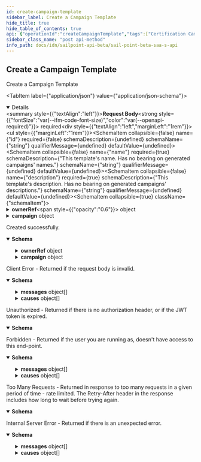 ```yaml
---
id: create-campaign-template
sidebar_label: Create a Campaign Template
hide_title: true
hide_table_of_contents: true
api: {"operationId":"createCampaignTemplate","tags":["Certification Campaigns"],"requestBody":{"required":true,"content":{"application/json":{"schema":{"type":"object","properties":{"id":{"type":"string"},"name":{"type":"string","description":"This template's name. Has no bearing on generated campaigns' names."},"description":{"type":"string","description":"This template's description. Has no bearing on generated campaigns' descriptions."},"created":{"type":"string","readOnly":true,"format":"date-time"},"modified":{"type":"string","readOnly":true,"format":"date-time"},"scheduled":{"type":"boolean","readOnly":true,"description":"Indicates if this campaign template has been scheduled."},"ownerRef":{"type":"object","description":"The owner of this template, and the owner of campaigns generated from this template via a schedule. This field is automatically populated at creation time with the current user.","properties":{"id":{"type":"string"},"type":{"type":"string","enum":["IDENTITY"]},"name":{"type":"string"},"email":{"type":"string"}}},"deadlineDuration":{"type":"string","description":"The time period during which the campaign should be completed, formatted as an ISO-8601 Duration. When this template generates a campaign, the campaign's deadline will be the current date plus this duration. For example, if generation occurred on 2020-01-01 and this field was \"P2W\" (two weeks), the resulting campaign's deadline would be 2020-01-15 (the current date plus 14 days)."},"campaign":{"type":"object","title":"Campaign","allOf":[{"type":"object","title":"Slim Campaign","required":["name","description","type"],"properties":{"id":{"type":"string","readOnly":true},"name":{"description":"The campaign name. If this object is part of a template, special formatting applies; see the `/campaign-templates/{id}/generate` endpoint documentation for details.","type":"string"},"description":{"type":"string","description":"The campaign description. If this object is part of a template, special formatting applies; see the `/campaign-templates/{id}/generate` endpoint documentation for details."},"deadline":{"type":"string","format":"date-time","description":"The campaign's completion deadline."},"type":{"type":"string","description":"The type of campaign. Could be extended in the future.","enum":["MANAGER","SOURCE_OWNER","SEARCH","ROLE_COMPOSITION"]},"emailNotificationEnabled":{"type":"boolean"},"autoRevokeAllowed":{"type":"boolean"},"recommendationsEnabled":{"type":"boolean","description":"Enables IAI for this campaign. Accepts true even if the IAI product feature is off. If IAI is turned off then campaigns generated from this template will indicate false. The real value will then be returned if IAI is ever enabled for the org in the future."},"status":{"type":"string","description":"The campaign's current status.","readOnly":true,"enum":["PENDING","STAGED","CANCELING","ACTIVATING","ACTIVE","COMPLETING","COMPLETED","ERROR","ARCHIVED"]}},"example":{"id":"2c9079b270a266a60170a2779fcb0007","name":"Manager Campaign","description":"Everyone needs to be reviewed by their manager.","deadline":"2020-03-15T10:00:01.456Z","type":"MANAGER","emailNotificationEnabled":true,"autoRevokeAllowed":false,"recommendationsEnabled":false,"status":"ACTIVE"}},{"type":"object","properties":{"created":{"type":"string","readOnly":true,"format":"date-time"},"modified":{"type":"string","readOnly":true,"format":"date-time"},"filter":{"type":"object","description":"Determines which items will be included in this campaign. The default campaign filter is used if this field is left blank.","properties":{"id":{"type":"string","description":"The ID of whatever type of filter is being used."},"type":{"type":"string","enum":["CAMPAIGN_FILTER"]}}},"sunsetCommentsRequired":{"type":"boolean","description":"Determines if comments on sunset date changes are required.","default":true},"sourceOwnerCampaignInfo":{"type":"object","description":"Must be set only if the campaign type is SOURCE_OWNER.","properties":{"sourceIds":{"type":"array","description":"The list of sources to be included in the campaign.","items":{"type":"string"}}}},"searchCampaignInfo":{"type":"object","description":"Must be set only if the campaign type is SEARCH.","properties":{"type":{"type":"string","description":"The type of search campaign represented.","enum":["IDENTITY","ACCESS"]},"description":{"type":"string","description":"Describes this search campaign. Intended for storing the query used, and possibly the number of identities selected/available."},"reviewer":{"description":"If specified, this identity or governance group will be the reviewer for all certifications in this campaign. The allowed DTO types are IDENTITY and GOVERNANCE_GROUP","allOf":[{"type":"object","properties":{"type":{"description":"DTO type","type":"string","enum":["ACCOUNT_CORRELATION_CONFIG","ACCESS_PROFILE","ACCESS_REQUEST_APPROVAL","ACCOUNT","APPLICATION","CAMPAIGN","CAMPAIGN_FILTER","CERTIFICATION","CLUSTER","CONNECTOR_SCHEMA","ENTITLEMENT","GOVERNANCE_GROUP","IDENTITY","IDENTITY_PROFILE","IDENTITY_REQUEST","LIFECYCLE_STATE","PASSWORD_POLICY","ROLE","RULE","SOD_POLICY","SOURCE","TAG_CATEGORY","TASK_RESULT","REPORT_RESULT","SOD_VIOLATION","ACCOUNT_ACTIVITY"],"example":"IDENTITY"},"id":{"type":"string","description":"ID of the object to which this reference applies","example":"2c91808568c529c60168cca6f90c1313"},"name":{"type":"string","description":"Human-readable display name of the object to which this reference applies","example":"William Wilson"}}},{"type":"object"}]},"query":{"type":"string","description":"The scope for the campaign. The campaign will cover identities returned by the query and identities that have access items returned by the query. One of `query` or `identityIds` must be set."},"identityIds":{"type":"array","description":"A direct list of identities to include in this campaign. One of `identityIds` or `query` must be set.","items":{"type":"string"},"maxItems":1000},"accessConstraints":{"type":"array","description":"Further reduces the scope of the campaign by excluding identities (from `query` or `identityIds`) that do not have this access.","items":{"type":"object","properties":{"type":{"type":"string","enum":["ENTITLEMENT","ACCESS_PROFILE","ROLE"]},"ids":{"description":"Must be set only if operator is SELECTED.","type":"array","items":{"type":"string"}},"operator":{"type":"string","enum":["ALL","SELECTED"]}},"required":["type","operator"],"example":{"type":"ENTITLEMENT","ids":["2c90ad2a70ace7d50170acf22ca90010"],"operator":"SELECTED"}},"maxItems":1000}},"required":["type"]},"roleCompositionCampaignInfo":{"type":"object","description":"Optional configuration options for role composition campaigns.","properties":{"reviewer":{"description":"If specified, this identity or governance group will be the reviewer for all certifications in this campaign. The allowed DTO types are IDENTITY and GOVERNANCE_GROUP","allOf":[{"type":"object","properties":{"type":{"description":"DTO type","type":"string","enum":["ACCOUNT_CORRELATION_CONFIG","ACCESS_PROFILE","ACCESS_REQUEST_APPROVAL","ACCOUNT","APPLICATION","CAMPAIGN","CAMPAIGN_FILTER","CERTIFICATION","CLUSTER","CONNECTOR_SCHEMA","ENTITLEMENT","GOVERNANCE_GROUP","IDENTITY","IDENTITY_PROFILE","IDENTITY_REQUEST","LIFECYCLE_STATE","PASSWORD_POLICY","ROLE","RULE","SOD_POLICY","SOURCE","TAG_CATEGORY","TASK_RESULT","REPORT_RESULT","SOD_VIOLATION","ACCOUNT_ACTIVITY"],"example":"IDENTITY"},"id":{"type":"string","description":"ID of the object to which this reference applies","example":"2c91808568c529c60168cca6f90c1313"},"name":{"type":"string","description":"Human-readable display name of the object to which this reference applies","example":"William Wilson"}}},{"type":"object"}]},"roleIds":{"type":"array","description":"Optional list of roles to include in this campaign. Only one of `roleIds` and `query` may be set; if neither are set, all roles are included.","items":{"type":"string"}},"remediatorRef":{"type":"object","description":"This determines who remediation tasks will be assigned to. Remediation tasks are created for each revoke decision on items in the campaign. The only legal remediator type is 'IDENTITY', and the chosen identity must be a Role Admin or Org Admin.","properties":{"type":{"type":"string","enum":["IDENTITY"]},"id":{"type":"string","description":"The ID of the remediator."},"name":{"type":"string","description":"The name of the remediator.","readOnly":true}},"required":["type","id"]},"query":{"type":"string","description":"Optional search query to scope this campaign to a set of roles. Only one of `roleIds` and `query` may be set; if neither are set, all roles are included."},"description":{"type":"string","description":"Describes this role composition campaign. Intended for storing the query used, and possibly the number of roles selected/available."}},"required":["remediatorRef"]},"alerts":{"type":"array","description":"A list of errors and warnings that have accumulated.","readOnly":true,"items":{"type":"object","properties":{"level":{"type":"string","enum":["ERROR","WARN","INFO"]},"localizations":{"type":"array","items":{"type":"object","properties":{"locale":{"type":"string","description":"The locale for the message text, a BCP 47 language tag.","example":"en-US"},"localeOrigin":{"type":"string","enum":["DEFAULT","REQUEST"],"description":"An indicator of how the locale was selected. *DEFAULT* means the locale is the system default. *REQUEST* means the locale was selected from the request context (i.e., best match based on the *Accept-Language* header). Additional values may be added in the future without notice.","example":"DEFAULT"},"text":{"type":"string","description":"Actual text of the error message in the indicated locale.","example":"The request was syntactically correct but its content is semantically invalid."}}}}}}},"totalCertifications":{"type":"integer","description":"The total number of certifications in this campaign.","readOnly":true},"completedCertifications":{"type":"integer","description":"The number of completed certifications in this campaign.","readOnly":true},"sourcesWithOrphanEntitlements":{"type":"array","description":"A list of sources in the campaign that contain \\\"orphan entitlements\\\" (entitlements without a corresponding Managed Attribute). An empty list indicates the campaign has no orphan entitlements. Null indicates there may be unknown orphan entitlements in the campaign (the campaign was created before this feature was implemented).","readOnly":true,"items":{"type":"object","properties":{"id":{"type":"string"},"type":{"type":"string","enum":["SOURCE"]},"name":{"type":"string"}}}}}}],"example":{"id":"2c9079b270a266a60170a2779fcb0007","name":"Manager Campaign","description":"Everyone needs to be reviewed by their manager.","created":"2020-03-03T22:15:13.611Z","modified":"2020-03-03T22:20:12.674Z","deadline":"2020-03-15T00:00:00.456Z","type":"MANAGER","emailNotificationEnabled":true,"autoRevokeAllowed":false,"recommendationsEnabled":false,"status":"ACTIVE","filter":{"type":"CAMPAIGN_FILTER","id":"e0adaae69852e8fe8b8a3d48e5ce757c"}}}},"required":["name","description","created","modified","campaign"],"example":{"id":"2c9079b270a266a60170a277bb960008","name":"Manager Campaign Template","description":"Template for the annual manager campaign.","created":"2020-03-05T22:44:00.364Z","modified":"2020-03-05T22:52:09.969Z","ownerRef":{"type":"IDENTITY","id":"2c918086676d3e0601677611dbde220f","email":"mr.manager@example.com","name":"Mister Manager"},"deadlineDuration":"P2W","campaign":{"name":"%Y Manager Campaign","description":"Everyone needs to be reviewed by their manager.","type":"MANAGER","emailNotificationEnabled":true,"autoRevokeAllowed":false,"recommendationsEnabled":false,"filter":{"type":"CAMPAIGN_FILTER","id":"e0adaae69852e8fe8b8a3d48e5ce757c"}}}},"examples":{"Manager":{"description":"This creates a template that can be used to generate manager campaigns. The campaigns will have a due date that is two weeks after their creation date, and will be named \"{current date} Manager Review\" (e.g. \"2020-03-16 Manager Review\").","value":{"name":"Manager Review","description":"A review of everyone's access by their manager.","deadlineDuration":"P2W","campaign":{"name":"Manager Review","description":"Review everyone's access.","type":"MANAGER","filter":{"type":"CAMPAIGN_FILTER","id":"e0adaae69852e8fe8b8a3d48e5ce757c"},"emailNotificationEnabled":true,"autoRevokeAllowed":false,"recommendationsEnabled":false}}},"Search":{"description":"This creates a template that can be used to generate search access campaigns. The campaigns will cover the \"reporter\" access item for across all identities.","value":{"name":"Reporting Access Review","description":"A review of everyone's access to the reporting system.","deadlineDuration":"P2W","campaign":{"name":"Search Review","description":"Review everyone's access to the reporting system.","type":"SEARCH","filter":{"type":"CAMPAIGN_FILTER","id":"e0adaae69852e8fe8b8a3d48e5ce757c"},"searchCampaignInfo":{"type":"ACCESS","query":"@access(name: (\"reporter\"))","description":"Identities with reporting abilities"},"emailNotificationEnabled":true,"autoRevokeAllowed":false,"recommendationsEnabled":false}}},"Source Owner":{"description":"This creates a template that can be used to generate source owner campaigns. The campaigns will have a due date that is one month after their creation date, and will review one source.","value":{"name":"AD Source Review","description":"A review of our AD source.","deadlineDuration":"P1M","campaign":{"name":"Source Review","description":"Review everyone's access.","type":"SOURCE_OWNER","filter":{"type":"CAMPAIGN_FILTER","id":"e0adaae69852e8fe8b8a3d48e5ce757c"},"sourceOwnerCampaignInfo":{"sourceIds":["2c918084707deba501709d45ce4e5569"]},"emailNotificationEnabled":true,"autoRevokeAllowed":false,"recommendationsEnabled":false}}},"RoleComposition":{"description":"This creates a template that can be used to generate role composition campaigns. The campaigns will have a due date that is two weeks after their creation date, and will be named \"{current date} Role Composition Review\" (e.g. \"2020-03-16 Role Composition Review\").","value":{"name":"Role Composition Review","description":"A review of every role's access items, by the specified reviewer.","deadlineDuration":"P2W","campaign":{"name":"Role Composition Review","description":"Review all our roles.","type":"ROLE_COMPOSITION","roleCompositionCampaignInfo":{"remediatorRef":{"type":"IDENTITY","id":"2c9180876ab2c053016ab6f65dfd5aaa"}},"emailNotificationEnabled":true,"autoRevokeAllowed":false,"recommendationsEnabled":false}}}}}}},"responses":{"200":{"description":"Created successfully.","content":{"application/json":{"schema":{"type":"object","properties":{"id":{"type":"string"},"name":{"type":"string","description":"This template's name. Has no bearing on generated campaigns' names."},"description":{"type":"string","description":"This template's description. Has no bearing on generated campaigns' descriptions."},"created":{"type":"string","readOnly":true,"format":"date-time"},"modified":{"type":"string","readOnly":true,"format":"date-time"},"scheduled":{"type":"boolean","readOnly":true,"description":"Indicates if this campaign template has been scheduled."},"ownerRef":{"type":"object","description":"The owner of this template, and the owner of campaigns generated from this template via a schedule. This field is automatically populated at creation time with the current user.","properties":{"id":{"type":"string"},"type":{"type":"string","enum":["IDENTITY"]},"name":{"type":"string"},"email":{"type":"string"}}},"deadlineDuration":{"type":"string","description":"The time period during which the campaign should be completed, formatted as an ISO-8601 Duration. When this template generates a campaign, the campaign's deadline will be the current date plus this duration. For example, if generation occurred on 2020-01-01 and this field was \"P2W\" (two weeks), the resulting campaign's deadline would be 2020-01-15 (the current date plus 14 days)."},"campaign":{"type":"object","title":"Campaign","allOf":[{"type":"object","title":"Slim Campaign","required":["name","description","type"],"properties":{"id":{"type":"string","readOnly":true},"name":{"description":"The campaign name. If this object is part of a template, special formatting applies; see the `/campaign-templates/{id}/generate` endpoint documentation for details.","type":"string"},"description":{"type":"string","description":"The campaign description. If this object is part of a template, special formatting applies; see the `/campaign-templates/{id}/generate` endpoint documentation for details."},"deadline":{"type":"string","format":"date-time","description":"The campaign's completion deadline."},"type":{"type":"string","description":"The type of campaign. Could be extended in the future.","enum":["MANAGER","SOURCE_OWNER","SEARCH","ROLE_COMPOSITION"]},"emailNotificationEnabled":{"type":"boolean"},"autoRevokeAllowed":{"type":"boolean"},"recommendationsEnabled":{"type":"boolean","description":"Enables IAI for this campaign. Accepts true even if the IAI product feature is off. If IAI is turned off then campaigns generated from this template will indicate false. The real value will then be returned if IAI is ever enabled for the org in the future."},"status":{"type":"string","description":"The campaign's current status.","readOnly":true,"enum":["PENDING","STAGED","CANCELING","ACTIVATING","ACTIVE","COMPLETING","COMPLETED","ERROR","ARCHIVED"]}},"example":{"id":"2c9079b270a266a60170a2779fcb0007","name":"Manager Campaign","description":"Everyone needs to be reviewed by their manager.","deadline":"2020-03-15T10:00:01.456Z","type":"MANAGER","emailNotificationEnabled":true,"autoRevokeAllowed":false,"recommendationsEnabled":false,"status":"ACTIVE"}},{"type":"object","properties":{"created":{"type":"string","readOnly":true,"format":"date-time"},"modified":{"type":"string","readOnly":true,"format":"date-time"},"filter":{"type":"object","description":"Determines which items will be included in this campaign. The default campaign filter is used if this field is left blank.","properties":{"id":{"type":"string","description":"The ID of whatever type of filter is being used."},"type":{"type":"string","enum":["CAMPAIGN_FILTER"]}}},"sunsetCommentsRequired":{"type":"boolean","description":"Determines if comments on sunset date changes are required.","default":true},"sourceOwnerCampaignInfo":{"type":"object","description":"Must be set only if the campaign type is SOURCE_OWNER.","properties":{"sourceIds":{"type":"array","description":"The list of sources to be included in the campaign.","items":{"type":"string"}}}},"searchCampaignInfo":{"type":"object","description":"Must be set only if the campaign type is SEARCH.","properties":{"type":{"type":"string","description":"The type of search campaign represented.","enum":["IDENTITY","ACCESS"]},"description":{"type":"string","description":"Describes this search campaign. Intended for storing the query used, and possibly the number of identities selected/available."},"reviewer":{"description":"If specified, this identity or governance group will be the reviewer for all certifications in this campaign. The allowed DTO types are IDENTITY and GOVERNANCE_GROUP","allOf":[{"type":"object","properties":{"type":{"description":"DTO type","type":"string","enum":["ACCOUNT_CORRELATION_CONFIG","ACCESS_PROFILE","ACCESS_REQUEST_APPROVAL","ACCOUNT","APPLICATION","CAMPAIGN","CAMPAIGN_FILTER","CERTIFICATION","CLUSTER","CONNECTOR_SCHEMA","ENTITLEMENT","GOVERNANCE_GROUP","IDENTITY","IDENTITY_PROFILE","IDENTITY_REQUEST","LIFECYCLE_STATE","PASSWORD_POLICY","ROLE","RULE","SOD_POLICY","SOURCE","TAG_CATEGORY","TASK_RESULT","REPORT_RESULT","SOD_VIOLATION","ACCOUNT_ACTIVITY"],"example":"IDENTITY"},"id":{"type":"string","description":"ID of the object to which this reference applies","example":"2c91808568c529c60168cca6f90c1313"},"name":{"type":"string","description":"Human-readable display name of the object to which this reference applies","example":"William Wilson"}}},{"type":"object"}]},"query":{"type":"string","description":"The scope for the campaign. The campaign will cover identities returned by the query and identities that have access items returned by the query. One of `query` or `identityIds` must be set."},"identityIds":{"type":"array","description":"A direct list of identities to include in this campaign. One of `identityIds` or `query` must be set.","items":{"type":"string"},"maxItems":1000},"accessConstraints":{"type":"array","description":"Further reduces the scope of the campaign by excluding identities (from `query` or `identityIds`) that do not have this access.","items":{"type":"object","properties":{"type":{"type":"string","enum":["ENTITLEMENT","ACCESS_PROFILE","ROLE"]},"ids":{"description":"Must be set only if operator is SELECTED.","type":"array","items":{"type":"string"}},"operator":{"type":"string","enum":["ALL","SELECTED"]}},"required":["type","operator"],"example":{"type":"ENTITLEMENT","ids":["2c90ad2a70ace7d50170acf22ca90010"],"operator":"SELECTED"}},"maxItems":1000}},"required":["type"]},"roleCompositionCampaignInfo":{"type":"object","description":"Optional configuration options for role composition campaigns.","properties":{"reviewer":{"description":"If specified, this identity or governance group will be the reviewer for all certifications in this campaign. The allowed DTO types are IDENTITY and GOVERNANCE_GROUP","allOf":[{"type":"object","properties":{"type":{"description":"DTO type","type":"string","enum":["ACCOUNT_CORRELATION_CONFIG","ACCESS_PROFILE","ACCESS_REQUEST_APPROVAL","ACCOUNT","APPLICATION","CAMPAIGN","CAMPAIGN_FILTER","CERTIFICATION","CLUSTER","CONNECTOR_SCHEMA","ENTITLEMENT","GOVERNANCE_GROUP","IDENTITY","IDENTITY_PROFILE","IDENTITY_REQUEST","LIFECYCLE_STATE","PASSWORD_POLICY","ROLE","RULE","SOD_POLICY","SOURCE","TAG_CATEGORY","TASK_RESULT","REPORT_RESULT","SOD_VIOLATION","ACCOUNT_ACTIVITY"],"example":"IDENTITY"},"id":{"type":"string","description":"ID of the object to which this reference applies","example":"2c91808568c529c60168cca6f90c1313"},"name":{"type":"string","description":"Human-readable display name of the object to which this reference applies","example":"William Wilson"}}},{"type":"object"}]},"roleIds":{"type":"array","description":"Optional list of roles to include in this campaign. Only one of `roleIds` and `query` may be set; if neither are set, all roles are included.","items":{"type":"string"}},"remediatorRef":{"type":"object","description":"This determines who remediation tasks will be assigned to. Remediation tasks are created for each revoke decision on items in the campaign. The only legal remediator type is 'IDENTITY', and the chosen identity must be a Role Admin or Org Admin.","properties":{"type":{"type":"string","enum":["IDENTITY"]},"id":{"type":"string","description":"The ID of the remediator."},"name":{"type":"string","description":"The name of the remediator.","readOnly":true}},"required":["type","id"]},"query":{"type":"string","description":"Optional search query to scope this campaign to a set of roles. Only one of `roleIds` and `query` may be set; if neither are set, all roles are included."},"description":{"type":"string","description":"Describes this role composition campaign. Intended for storing the query used, and possibly the number of roles selected/available."}},"required":["remediatorRef"]},"alerts":{"type":"array","description":"A list of errors and warnings that have accumulated.","readOnly":true,"items":{"type":"object","properties":{"level":{"type":"string","enum":["ERROR","WARN","INFO"]},"localizations":{"type":"array","items":{"type":"object","properties":{"locale":{"type":"string","description":"The locale for the message text, a BCP 47 language tag.","example":"en-US"},"localeOrigin":{"type":"string","enum":["DEFAULT","REQUEST"],"description":"An indicator of how the locale was selected. *DEFAULT* means the locale is the system default. *REQUEST* means the locale was selected from the request context (i.e., best match based on the *Accept-Language* header). Additional values may be added in the future without notice.","example":"DEFAULT"},"text":{"type":"string","description":"Actual text of the error message in the indicated locale.","example":"The request was syntactically correct but its content is semantically invalid."}}}}}}},"totalCertifications":{"type":"integer","description":"The total number of certifications in this campaign.","readOnly":true},"completedCertifications":{"type":"integer","description":"The number of completed certifications in this campaign.","readOnly":true},"sourcesWithOrphanEntitlements":{"type":"array","description":"A list of sources in the campaign that contain \\\"orphan entitlements\\\" (entitlements without a corresponding Managed Attribute). An empty list indicates the campaign has no orphan entitlements. Null indicates there may be unknown orphan entitlements in the campaign (the campaign was created before this feature was implemented).","readOnly":true,"items":{"type":"object","properties":{"id":{"type":"string"},"type":{"type":"string","enum":["SOURCE"]},"name":{"type":"string"}}}}}}],"example":{"id":"2c9079b270a266a60170a2779fcb0007","name":"Manager Campaign","description":"Everyone needs to be reviewed by their manager.","created":"2020-03-03T22:15:13.611Z","modified":"2020-03-03T22:20:12.674Z","deadline":"2020-03-15T00:00:00.456Z","type":"MANAGER","emailNotificationEnabled":true,"autoRevokeAllowed":false,"recommendationsEnabled":false,"status":"ACTIVE","filter":{"type":"CAMPAIGN_FILTER","id":"e0adaae69852e8fe8b8a3d48e5ce757c"}}}},"required":["name","description","created","modified","campaign"],"example":{"id":"2c9079b270a266a60170a277bb960008","name":"Manager Campaign Template","description":"Template for the annual manager campaign.","created":"2020-03-05T22:44:00.364Z","modified":"2020-03-05T22:52:09.969Z","ownerRef":{"type":"IDENTITY","id":"2c918086676d3e0601677611dbde220f","email":"mr.manager@example.com","name":"Mister Manager"},"deadlineDuration":"P2W","campaign":{"name":"%Y Manager Campaign","description":"Everyone needs to be reviewed by their manager.","type":"MANAGER","emailNotificationEnabled":true,"autoRevokeAllowed":false,"recommendationsEnabled":false,"filter":{"type":"CAMPAIGN_FILTER","id":"e0adaae69852e8fe8b8a3d48e5ce757c"}}}},"examples":{"Manager":{"value":{"id":"e7dbec99d49349c8951bd84f58a05120","name":"Manager Review","created":"2022-08-02T19:16:42.632Z","modified":null,"description":"A review of everyone's access by their manager.","deadlineDuration":"P14D","ownerRef":{"email":"support@testmail.identitysoon.com","type":"IDENTITY","id":"7ec252acbd4245548bc25df22348cb75","name":"SailPoint Support"},"scheduled":false,"campaign":{"created":null,"modified":null,"filter":{"type":"CAMPAIGN_FILTER","id":"e0adaae69852e8fe8b8a3d48e5ce757c"},"sunsetCommentsRequired":true,"sourceOwnerCampaignInfo":null,"searchCampaignInfo":null,"roleCompositionCampaignInfo":null,"alerts":null,"totalCertifications":null,"completedCertifications":null,"sourcesWithOrphanEntitlements":null,"id":null,"name":"Manager Review","description":"Review everyone's access.","deadline":null,"type":"MANAGER","status":null,"emailNotificationEnabled":true,"autoRevokeAllowed":false,"recommendationsEnabled":false}}},"Search":{"value":{"id":"b7e6459eed5247ac8b98a5fed81fe27f","name":"Reporting Access Review","created":"2022-07-28T19:19:40.035Z","modified":null,"description":"A review of everyone's access to the reporting system.","deadlineDuration":"P14D","ownerRef":{"email":"support@testmail.identitysoon.com","type":"IDENTITY","id":"7ec252acbd4245548bc25df22348cb75","name":"SailPoint Support"},"scheduled":false,"campaign":{"created":null,"modified":null,"filter":{"type":"CAMPAIGN_FILTER","id":"e0adaae69852e8fe8b8a3d48e5ce757c"},"sunsetCommentsRequired":true,"sourceOwnerCampaignInfo":null,"searchCampaignInfo":{"type":"ACCESS","description":"Identities with reporting abilities","reviewerId":null,"reviewer":null,"query":"@access(name: (\"reporter\"))","identityIds":null,"accessConstraints":[]},"roleCompositionCampaignInfo":null,"alerts":null,"totalCertifications":null,"completedCertifications":null,"sourcesWithOrphanEntitlements":null,"id":null,"name":"Search Campaign Review","description":"Review everyone's access to the reporting system.","deadline":null,"type":"SEARCH","status":null,"emailNotificationEnabled":true,"autoRevokeAllowed":false,"recommendationsEnabled":false}}},"Source Owner":{"value":{"id":"b9f41bc69e7a4291b9de0630396d030d","name":"AD Source Review","created":"2022-08-02T13:40:36.857Z","modified":null,"description":"A review of our AD source.","deadlineDuration":"P1M","ownerRef":{"email":"support@testmail.identitysoon.com","type":"IDENTITY","id":"7ec252acbd4245548bc25df22348cb75","name":"SailPoint Support"},"scheduled":false,"campaign":{"created":null,"modified":null,"filter":{"type":"CAMPAIGN_FILTER","id":"e0adaae69852e8fe8b8a3d48e5ce757c"},"sunsetCommentsRequired":true,"sourceOwnerCampaignInfo":{"sourceIds":["2c918084707deba501709d45ce4e5569"]},"searchCampaignInfo":null,"roleCompositionCampaignInfo":null,"alerts":null,"totalCertifications":null,"completedCertifications":null,"sourcesWithOrphanEntitlements":null,"id":null,"name":"AD Source Review","description":"Review everyone's access.","deadline":null,"type":"SOURCE_OWNER","status":null,"emailNotificationEnabled":true,"autoRevokeAllowed":false,"recommendationsEnabled":false}}},"RoleComposition":{"value":{"id":"b9f41bc69e7a4291b9de0630396d030d","name":"Campaign With Admin Role","created":"2022-08-02T13:40:36.857Z","modified":null,"description":"Campaign With Admin Role","deadlineDuration":null,"ownerRef":{"email":"support@testmail.identitysoon.com","type":"IDENTITY","id":"7ec252acbd4245548bc25df22348cb75","name":"SailPoint Support"},"scheduled":false,"campaign":{"created":null,"modified":null,"filter":null,"sunsetCommentsRequired":true,"sourceOwnerCampaignInfo":null,"searchCampaignInfo":null,"roleCompositionCampaignInfo":{"remediatorRef":{"type":"IDENTITY","id":"7ec252acbd4245548bc25df22348cb75","name":"SailPoint Support"},"reviewerId":null,"reviewer":null,"roleIds":["b15d609fc5c8434b865fe552315fda8f"],"query":null,"description":null},"alerts":null,"totalCertifications":null,"completedCertifications":null,"sourcesWithOrphanEntitlements":null,"id":null,"name":"Campaign With Admin Role","description":"Campaign With Admin Role","deadline":null,"type":"ROLE_COMPOSITION","status":null,"emailNotificationEnabled":false,"autoRevokeAllowed":false,"recommendationsEnabled":false}}}}}}},"400":{"description":"Client Error - Returned if the request body is invalid.","content":{"application/json":{"schema":{"type":"object","properties":{"detailCode":{"type":"string","description":"Fine-grained error code providing more detail of the error.","example":"400.1 Bad Request Content"},"trackingId":{"type":"string","description":"Unique tracking id for the error.","example":"e7eab60924f64aa284175b9fa3309599"},"messages":{"type":"array","description":"Generic localized reason for error","items":{"type":"object","properties":{"locale":{"type":"string","description":"The locale for the message text, a BCP 47 language tag.","example":"en-US"},"localeOrigin":{"type":"string","enum":["DEFAULT","REQUEST"],"description":"An indicator of how the locale was selected. *DEFAULT* means the locale is the system default. *REQUEST* means the locale was selected from the request context (i.e., best match based on the *Accept-Language* header). Additional values may be added in the future without notice.","example":"DEFAULT"},"text":{"type":"string","description":"Actual text of the error message in the indicated locale.","example":"The request was syntactically correct but its content is semantically invalid."}}}},"causes":{"type":"array","description":"Plain-text descriptive reasons to provide additional detail to the text provided in the messages field","items":{"type":"object","properties":{"locale":{"type":"string","description":"The locale for the message text, a BCP 47 language tag.","example":"en-US"},"localeOrigin":{"type":"string","enum":["DEFAULT","REQUEST"],"description":"An indicator of how the locale was selected. *DEFAULT* means the locale is the system default. *REQUEST* means the locale was selected from the request context (i.e., best match based on the *Accept-Language* header). Additional values may be added in the future without notice.","example":"DEFAULT"},"text":{"type":"string","description":"Actual text of the error message in the indicated locale.","example":"The request was syntactically correct but its content is semantically invalid."}}}}}}}}},"401":{"description":"Unauthorized - Returned if there is no authorization header, or if the JWT token is expired.","content":{"application/json":{"schema":{"type":"object","properties":{"error":{"description":"A message describing the error","example":"JWT validation failed: JWT is expired"}}}}}},"403":{"description":"Forbidden - Returned if the user you are running as, doesn't have access to this end-point.","content":{"application/json":{"schema":{"type":"object","properties":{"detailCode":{"type":"string","description":"Fine-grained error code providing more detail of the error.","example":"400.1 Bad Request Content"},"trackingId":{"type":"string","description":"Unique tracking id for the error.","example":"e7eab60924f64aa284175b9fa3309599"},"messages":{"type":"array","description":"Generic localized reason for error","items":{"type":"object","properties":{"locale":{"type":"string","description":"The locale for the message text, a BCP 47 language tag.","example":"en-US"},"localeOrigin":{"type":"string","enum":["DEFAULT","REQUEST"],"description":"An indicator of how the locale was selected. *DEFAULT* means the locale is the system default. *REQUEST* means the locale was selected from the request context (i.e., best match based on the *Accept-Language* header). Additional values may be added in the future without notice.","example":"DEFAULT"},"text":{"type":"string","description":"Actual text of the error message in the indicated locale.","example":"The request was syntactically correct but its content is semantically invalid."}}}},"causes":{"type":"array","description":"Plain-text descriptive reasons to provide additional detail to the text provided in the messages field","items":{"type":"object","properties":{"locale":{"type":"string","description":"The locale for the message text, a BCP 47 language tag.","example":"en-US"},"localeOrigin":{"type":"string","enum":["DEFAULT","REQUEST"],"description":"An indicator of how the locale was selected. *DEFAULT* means the locale is the system default. *REQUEST* means the locale was selected from the request context (i.e., best match based on the *Accept-Language* header). Additional values may be added in the future without notice.","example":"DEFAULT"},"text":{"type":"string","description":"Actual text of the error message in the indicated locale.","example":"The request was syntactically correct but its content is semantically invalid."}}}}}},"examples":{"403":{"summary":"An example of a 403 response object","value":{"detailCode":"403 Forbidden","trackingId":"b21b1f7ce4da4d639f2c62a57171b427","messages":[{"locale":"en-US","localeOrigin":"DEFAULT","text":"The server understood the request but refuses to authorize it."}]}}}}}},"429":{"description":"Too Many Requests - Returned in response to too many requests in a given period of time - rate limited. The Retry-After header in the response includes how long to wait before trying again.","content":{"application/json":{"schema":{"type":"object","properties":{"message":{"description":"A message describing the error","example":" Rate Limit Exceeded "}}}}}},"500":{"description":"Internal Server Error - Returned if there is an unexpected error.","content":{"application/json":{"schema":{"type":"object","properties":{"detailCode":{"type":"string","description":"Fine-grained error code providing more detail of the error.","example":"400.1 Bad Request Content"},"trackingId":{"type":"string","description":"Unique tracking id for the error.","example":"e7eab60924f64aa284175b9fa3309599"},"messages":{"type":"array","description":"Generic localized reason for error","items":{"type":"object","properties":{"locale":{"type":"string","description":"The locale for the message text, a BCP 47 language tag.","example":"en-US"},"localeOrigin":{"type":"string","enum":["DEFAULT","REQUEST"],"description":"An indicator of how the locale was selected. *DEFAULT* means the locale is the system default. *REQUEST* means the locale was selected from the request context (i.e., best match based on the *Accept-Language* header). Additional values may be added in the future without notice.","example":"DEFAULT"},"text":{"type":"string","description":"Actual text of the error message in the indicated locale.","example":"The request was syntactically correct but its content is semantically invalid."}}}},"causes":{"type":"array","description":"Plain-text descriptive reasons to provide additional detail to the text provided in the messages field","items":{"type":"object","properties":{"locale":{"type":"string","description":"The locale for the message text, a BCP 47 language tag.","example":"en-US"},"localeOrigin":{"type":"string","enum":["DEFAULT","REQUEST"],"description":"An indicator of how the locale was selected. *DEFAULT* means the locale is the system default. *REQUEST* means the locale was selected from the request context (i.e., best match based on the *Accept-Language* header). Additional values may be added in the future without notice.","example":"DEFAULT"},"text":{"type":"string","description":"Actual text of the error message in the indicated locale.","example":"The request was syntactically correct but its content is semantically invalid."}}}}}},"examples":{"500":{"summary":"An example of a 500 response object","value":{"detailCode":"500.0 Internal Fault","trackingId":"b21b1f7ce4da4d639f2c62a57171b427","messages":[{"locale":"en-US","localeOrigin":"DEFAULT","text":"An internal fault occurred."}]}}}}}}},"description":"Create a Campaign Template","method":"post","path":"/campaign-templates","servers":[{"url":"https://{tenant}.api.identitynow.com/beta","description":"This is the beta API server.","variables":{"tenant":{"default":"sailpoint","description":"This is the name of your tenant, typically your company's name."}}}],"security":[{"oauth2":[]}],"securitySchemes":{"oauth2":{"type":"oauth2","description":"OAuth2 Bearer token (JWT). See [IdentityNow REST API Authentication](https://developer.sailpoint.com/docs/authentication.html) for more information.\n- Directions for generating a [personal access token](https://developer.sailpoint.com/docs/authentication.html#personal-access-tokens)\n- Directions using [client credentials flow](https://developer.sailpoint.com/docs/authentication.html#client-credentials-grant-flow)\n- Directions for using [authorization code flow](https://developer.sailpoint.com/docs/authentication.html#authorization-code-grant-flow)\n\nWhich authentication method should I choose?  See our [guide](https://developer.sailpoint.com/docs/authentication.html#which-oauth-2-0-grant-flow-should-i-use)\n\nLearn more about how to find your `tokenUrl` and `authorizationUrl` [in our docs](https://developer.sailpoint.com/docs/authentication.html#finding-your-tenant-s-oauth-details)\n","flows":{"clientCredentials":{"tokenUrl":"https://tenant.api.identitynow.com/oauth/token","scopes":{"sp:scopes:default":"default scope","sp:scopes:all":"access to all scopes"}},"authorizationCode":{"authorizationUrl":"https://tenant.identitynow.com/oauth/authorize","tokenUrl":"https://tenant.api.identitynow.com/oauth/token","scopes":{"sp:scopes:default":"default scope","sp:scopes:all":"access to all scopes"}}}}},"jsonRequestBodyExample":{"id":"2c9079b270a266a60170a277bb960008","name":"Manager Campaign Template","description":"Template for the annual manager campaign.","created":"2020-03-05T22:44:00.364Z","modified":"2020-03-05T22:52:09.969Z","ownerRef":{"type":"IDENTITY","id":"2c918086676d3e0601677611dbde220f","email":"mr.manager@example.com","name":"Mister Manager"},"deadlineDuration":"P2W","campaign":{"name":"%Y Manager Campaign","description":"Everyone needs to be reviewed by their manager.","type":"MANAGER","emailNotificationEnabled":true,"autoRevokeAllowed":false,"recommendationsEnabled":false,"filter":{"type":"CAMPAIGN_FILTER","id":"e0adaae69852e8fe8b8a3d48e5ce757c"}}},"info":{"contact":{"email":"developers@sailpoint.com","name":"Developer Relations","url":"https://developer.sailpoint.com/discuss"},"description":"These are the public, beta APIs for SailPoint's SaaS services and are subject to change.","title":"SailPoint - Beta SaaS API","version":"3.1.0-beta"},"postman":{"name":"Create a Campaign Template","description":{"type":"text/plain"},"url":{"path":["campaign-templates"],"host":["{{baseUrl}}"],"query":[],"variable":[]},"header":[{"key":"Content-Type","value":"application/json"},{"key":"Accept","value":"application/json"}],"method":"POST","body":{"mode":"raw","raw":"\"\"","options":{"raw":{"language":"json"}}}}}
sidebar_class_name: "post api-method"
info_path: docs/idn/sailpoint-api-beta/sail-point-beta-saa-s-api
---
```



## Create a Campaign Template



Create a Campaign Template

<MimeTabs><TabItem label={"application/json"} value={"application/json-schema"}><details style={{}} data-collapsed={false} open={true}><summary style={{"textAlign":"left"}}><strong>Request Body</strong><strong style={{"fontSize":"var(--ifm-code-font-size)","color":"var(--openapi-required)"}}> required</strong></summary><div style={{"textAlign":"left","marginLeft":"1rem"}}></div><ul style={{"marginLeft":"1rem"}}><SchemaItem collapsible={false} name={"id"} required={false} schemaDescription={undefined} schemaName={"string"} qualifierMessage={undefined} defaultValue={undefined}></SchemaItem><SchemaItem collapsible={false} name={"name"} required={true} schemaDescription={"This template's name. Has no bearing on generated campaigns' names."} schemaName={"string"} qualifierMessage={undefined} defaultValue={undefined}></SchemaItem><SchemaItem collapsible={false} name={"description"} required={true} schemaDescription={"This template's description. Has no bearing on generated campaigns' descriptions."} schemaName={"string"} qualifierMessage={undefined} defaultValue={undefined}></SchemaItem><SchemaItem collapsible={true} className={"schemaItem"}><details style={{}}><summary style={{}}><strong>ownerRef</strong><span style={{"opacity":"0.6"}}> object</span></summary><div style={{"marginLeft":"1rem"}}><div style={{"marginTop":".5rem","marginBottom":".5rem"}}>

The owner of this template, and the owner of campaigns generated from this template via a schedule. This field is automatically populated at creation time with the current user.

</div><SchemaItem collapsible={false} name={"id"} required={false} schemaDescription={undefined} schemaName={"string"} qualifierMessage={undefined} defaultValue={undefined}></SchemaItem><SchemaItem collapsible={false} name={"type"} required={false} schemaDescription={undefined} schemaName={"string"} qualifierMessage={"**Possible values:** [`IDENTITY`]"} defaultValue={undefined}></SchemaItem><SchemaItem collapsible={false} name={"name"} required={false} schemaDescription={undefined} schemaName={"string"} qualifierMessage={undefined} defaultValue={undefined}></SchemaItem><SchemaItem collapsible={false} name={"email"} required={false} schemaDescription={undefined} schemaName={"string"} qualifierMessage={undefined} defaultValue={undefined}></SchemaItem></div></details></SchemaItem><SchemaItem collapsible={false} name={"deadlineDuration"} required={false} schemaDescription={"The time period during which the campaign should be completed, formatted as an ISO-8601 Duration. When this template generates a campaign, the campaign's deadline will be the current date plus this duration. For example, if generation occurred on 2020-01-01 and this field was \"P2W\" (two weeks), the resulting campaign's deadline would be 2020-01-15 (the current date plus 14 days)."} schemaName={"string"} qualifierMessage={undefined} defaultValue={undefined}></SchemaItem><SchemaItem collapsible={true} className={"schemaItem"}><details style={{}}><summary style={{}}><strong>campaign</strong><span style={{"opacity":"0.6"}}> object</span></summary><div style={{"marginLeft":"1rem"}}><SchemaItem collapsible={false} name={"name"} required={true} schemaDescription={"The campaign name. If this object is part of a template, special formatting applies; see the `/campaign-templates/{id}/generate` endpoint documentation for details."} schemaName={"string"} qualifierMessage={undefined} defaultValue={undefined}></SchemaItem><SchemaItem collapsible={false} name={"description"} required={true} schemaDescription={"The campaign description. If this object is part of a template, special formatting applies; see the `/campaign-templates/{id}/generate` endpoint documentation for details."} schemaName={"string"} qualifierMessage={undefined} defaultValue={undefined}></SchemaItem><SchemaItem collapsible={false} name={"deadline"} required={false} schemaDescription={"The campaign's completion deadline."} schemaName={"date-time"} qualifierMessage={undefined} defaultValue={undefined}></SchemaItem><SchemaItem collapsible={false} name={"type"} required={true} schemaDescription={"The type of campaign. Could be extended in the future."} schemaName={"string"} qualifierMessage={"**Possible values:** [`MANAGER`, `SOURCE_OWNER`, `SEARCH`, `ROLE_COMPOSITION`]"} defaultValue={undefined}></SchemaItem><SchemaItem collapsible={false} name={"emailNotificationEnabled"} required={false} schemaDescription={undefined} schemaName={"boolean"} qualifierMessage={undefined} defaultValue={undefined}></SchemaItem><SchemaItem collapsible={false} name={"autoRevokeAllowed"} required={false} schemaDescription={undefined} schemaName={"boolean"} qualifierMessage={undefined} defaultValue={undefined}></SchemaItem><SchemaItem collapsible={false} name={"recommendationsEnabled"} required={false} schemaDescription={"Enables IAI for this campaign. Accepts true even if the IAI product feature is off. If IAI is turned off then campaigns generated from this template will indicate false. The real value will then be returned if IAI is ever enabled for the org in the future."} schemaName={"boolean"} qualifierMessage={undefined} defaultValue={undefined}></SchemaItem><SchemaItem collapsible={true} className={"schemaItem"}><details style={{}}><summary style={{}}><strong>filter</strong><span style={{"opacity":"0.6"}}> object</span></summary><div style={{"marginLeft":"1rem"}}><div style={{"marginTop":".5rem","marginBottom":".5rem"}}>

Determines which items will be included in this campaign. The default campaign filter is used if this field is left blank.

</div><SchemaItem collapsible={false} name={"id"} required={false} schemaDescription={"The ID of whatever type of filter is being used."} schemaName={"string"} qualifierMessage={undefined} defaultValue={undefined}></SchemaItem><SchemaItem collapsible={false} name={"type"} required={false} schemaDescription={undefined} schemaName={"string"} qualifierMessage={"**Possible values:** [`CAMPAIGN_FILTER`]"} defaultValue={undefined}></SchemaItem></div></details></SchemaItem><SchemaItem collapsible={false} name={"sunsetCommentsRequired"} required={false} schemaDescription={"Determines if comments on sunset date changes are required."} schemaName={"boolean"} qualifierMessage={undefined} defaultValue={true}></SchemaItem><SchemaItem collapsible={true} className={"schemaItem"}><details style={{}}><summary style={{}}><strong>sourceOwnerCampaignInfo</strong><span style={{"opacity":"0.6"}}> object</span></summary><div style={{"marginLeft":"1rem"}}><div style={{"marginTop":".5rem","marginBottom":".5rem"}}>

Must be set only if the campaign type is SOURCE_OWNER.

</div><SchemaItem collapsible={false} name={"sourceIds"} required={false} schemaDescription={"The list of sources to be included in the campaign."} schemaName={"string[]"} qualifierMessage={undefined} defaultValue={undefined}></SchemaItem></div></details></SchemaItem><SchemaItem collapsible={true} className={"schemaItem"}><details style={{}}><summary style={{}}><strong>searchCampaignInfo</strong><span style={{"opacity":"0.6"}}> object</span></summary><div style={{"marginLeft":"1rem"}}><div style={{"marginTop":".5rem","marginBottom":".5rem"}}>

Must be set only if the campaign type is SEARCH.

</div><SchemaItem collapsible={false} name={"type"} required={true} schemaDescription={"The type of search campaign represented."} schemaName={"string"} qualifierMessage={"**Possible values:** [`IDENTITY`, `ACCESS`]"} defaultValue={undefined}></SchemaItem><SchemaItem collapsible={false} name={"description"} required={false} schemaDescription={"Describes this search campaign. Intended for storing the query used, and possibly the number of identities selected/available."} schemaName={"string"} qualifierMessage={undefined} defaultValue={undefined}></SchemaItem><SchemaItem collapsible={true} className={"schemaItem"}><details style={{}}><summary style={{}}><strong>reviewer</strong><span style={{"opacity":"0.6"}}> object</span></summary><div style={{"marginLeft":"1rem"}}><div style={{"marginTop":".5rem","marginBottom":".5rem"}}>

If specified, this identity or governance group will be the reviewer for all certifications in this campaign. The allowed DTO types are IDENTITY and GOVERNANCE_GROUP

</div><SchemaItem collapsible={false} name={"type"} required={false} schemaDescription={"DTO type"} schemaName={"string"} qualifierMessage={"**Possible values:** [`ACCOUNT_CORRELATION_CONFIG`, `ACCESS_PROFILE`, `ACCESS_REQUEST_APPROVAL`, `ACCOUNT`, `APPLICATION`, `CAMPAIGN`, `CAMPAIGN_FILTER`, `CERTIFICATION`, `CLUSTER`, `CONNECTOR_SCHEMA`, `ENTITLEMENT`, `GOVERNANCE_GROUP`, `IDENTITY`, `IDENTITY_PROFILE`, `IDENTITY_REQUEST`, `LIFECYCLE_STATE`, `PASSWORD_POLICY`, `ROLE`, `RULE`, `SOD_POLICY`, `SOURCE`, `TAG_CATEGORY`, `TASK_RESULT`, `REPORT_RESULT`, `SOD_VIOLATION`, `ACCOUNT_ACTIVITY`]"} defaultValue={undefined}></SchemaItem><SchemaItem collapsible={false} name={"id"} required={false} schemaDescription={"ID of the object to which this reference applies"} schemaName={"string"} qualifierMessage={undefined} defaultValue={undefined}></SchemaItem><SchemaItem collapsible={false} name={"name"} required={false} schemaDescription={"Human-readable display name of the object to which this reference applies"} schemaName={"string"} qualifierMessage={undefined} defaultValue={undefined}></SchemaItem></div></details></SchemaItem><SchemaItem collapsible={false} name={"query"} required={false} schemaDescription={"The scope for the campaign. The campaign will cover identities returned by the query and identities that have access items returned by the query. One of `query` or `identityIds` must be set."} schemaName={"string"} qualifierMessage={undefined} defaultValue={undefined}></SchemaItem><SchemaItem collapsible={false} name={"identityIds"} required={false} schemaDescription={"A direct list of identities to include in this campaign. One of `identityIds` or `query` must be set."} schemaName={"string[]"} qualifierMessage={"**Possible values:** `<= 1000`"} defaultValue={undefined}></SchemaItem><SchemaItem collapsible={true} className={"schemaItem"}><details style={{}}><summary style={{}}><strong>accessConstraints</strong><span style={{"opacity":"0.6"}}> object[]</span></summary><div style={{"marginLeft":"1rem"}}><div style={{"marginTop":".5rem","marginBottom":".5rem"}}>

**Possible values:** `<= 1000`

</div><div style={{"marginTop":".5rem","marginBottom":".5rem"}}>

Further reduces the scope of the campaign by excluding identities (from `query` or `identityIds`) that do not have this access.

</div><SchemaItem collapsible={false} name={"type"} required={true} schemaDescription={undefined} schemaName={"string"} qualifierMessage={"**Possible values:** [`ENTITLEMENT`, `ACCESS_PROFILE`, `ROLE`]"} defaultValue={undefined}></SchemaItem><SchemaItem collapsible={false} name={"ids"} required={false} schemaDescription={"Must be set only if operator is SELECTED."} schemaName={"string[]"} qualifierMessage={undefined} defaultValue={undefined}></SchemaItem><SchemaItem collapsible={false} name={"operator"} required={true} schemaDescription={undefined} schemaName={"string"} qualifierMessage={"**Possible values:** [`ALL`, `SELECTED`]"} defaultValue={undefined}></SchemaItem></div></details></SchemaItem></div></details></SchemaItem><SchemaItem collapsible={true} className={"schemaItem"}><details style={{}}><summary style={{}}><strong>roleCompositionCampaignInfo</strong><span style={{"opacity":"0.6"}}> object</span></summary><div style={{"marginLeft":"1rem"}}><div style={{"marginTop":".5rem","marginBottom":".5rem"}}>

Optional configuration options for role composition campaigns.

</div><SchemaItem collapsible={true} className={"schemaItem"}><details style={{}}><summary style={{}}><strong>reviewer</strong><span style={{"opacity":"0.6"}}> object</span></summary><div style={{"marginLeft":"1rem"}}><div style={{"marginTop":".5rem","marginBottom":".5rem"}}>

If specified, this identity or governance group will be the reviewer for all certifications in this campaign. The allowed DTO types are IDENTITY and GOVERNANCE_GROUP

</div><SchemaItem collapsible={false} name={"type"} required={false} schemaDescription={"DTO type"} schemaName={"string"} qualifierMessage={"**Possible values:** [`ACCOUNT_CORRELATION_CONFIG`, `ACCESS_PROFILE`, `ACCESS_REQUEST_APPROVAL`, `ACCOUNT`, `APPLICATION`, `CAMPAIGN`, `CAMPAIGN_FILTER`, `CERTIFICATION`, `CLUSTER`, `CONNECTOR_SCHEMA`, `ENTITLEMENT`, `GOVERNANCE_GROUP`, `IDENTITY`, `IDENTITY_PROFILE`, `IDENTITY_REQUEST`, `LIFECYCLE_STATE`, `PASSWORD_POLICY`, `ROLE`, `RULE`, `SOD_POLICY`, `SOURCE`, `TAG_CATEGORY`, `TASK_RESULT`, `REPORT_RESULT`, `SOD_VIOLATION`, `ACCOUNT_ACTIVITY`]"} defaultValue={undefined}></SchemaItem><SchemaItem collapsible={false} name={"id"} required={false} schemaDescription={"ID of the object to which this reference applies"} schemaName={"string"} qualifierMessage={undefined} defaultValue={undefined}></SchemaItem><SchemaItem collapsible={false} name={"name"} required={false} schemaDescription={"Human-readable display name of the object to which this reference applies"} schemaName={"string"} qualifierMessage={undefined} defaultValue={undefined}></SchemaItem></div></details></SchemaItem><SchemaItem collapsible={false} name={"roleIds"} required={false} schemaDescription={"Optional list of roles to include in this campaign. Only one of `roleIds` and `query` may be set; if neither are set, all roles are included."} schemaName={"string[]"} qualifierMessage={undefined} defaultValue={undefined}></SchemaItem><SchemaItem collapsible={true} className={"schemaItem"}><details style={{}}><summary style={{}}><strong>remediatorRef</strong><span style={{"opacity":"0.6"}}> object</span></summary><div style={{"marginLeft":"1rem"}}><div style={{"marginTop":".5rem","marginBottom":".5rem"}}>

This determines who remediation tasks will be assigned to. Remediation tasks are created for each revoke decision on items in the campaign. The only legal remediator type is 'IDENTITY', and the chosen identity must be a Role Admin or Org Admin.

</div><SchemaItem collapsible={false} name={"type"} required={true} schemaDescription={undefined} schemaName={"string"} qualifierMessage={"**Possible values:** [`IDENTITY`]"} defaultValue={undefined}></SchemaItem><SchemaItem collapsible={false} name={"id"} required={true} schemaDescription={"The ID of the remediator."} schemaName={"string"} qualifierMessage={undefined} defaultValue={undefined}></SchemaItem></div></details></SchemaItem><SchemaItem collapsible={false} name={"query"} required={false} schemaDescription={"Optional search query to scope this campaign to a set of roles. Only one of `roleIds` and `query` may be set; if neither are set, all roles are included."} schemaName={"string"} qualifierMessage={undefined} defaultValue={undefined}></SchemaItem><SchemaItem collapsible={false} name={"description"} required={false} schemaDescription={"Describes this role composition campaign. Intended for storing the query used, and possibly the number of roles selected/available."} schemaName={"string"} qualifierMessage={undefined} defaultValue={undefined}></SchemaItem></div></details></SchemaItem><SchemaItem collapsible={true} className={"schemaItem"}><details style={{}}><summary style={{}}><strong>alerts</strong><span style={{"opacity":"0.6"}}> object[]</span></summary><div style={{"marginLeft":"1rem"}}><div style={{"marginTop":".5rem","marginBottom":".5rem"}}>

A list of errors and warnings that have accumulated.

</div><SchemaItem collapsible={false} name={"level"} required={false} schemaDescription={undefined} schemaName={"string"} qualifierMessage={"**Possible values:** [`ERROR`, `WARN`, `INFO`]"} defaultValue={undefined}></SchemaItem><SchemaItem collapsible={true} className={"schemaItem"}><details style={{}}><summary style={{}}><strong>localizations</strong><span style={{"opacity":"0.6"}}> object[]</span></summary><div style={{"marginLeft":"1rem"}}><SchemaItem collapsible={false} name={"locale"} required={false} schemaDescription={"The locale for the message text, a BCP 47 language tag."} schemaName={"string"} qualifierMessage={undefined} defaultValue={undefined}></SchemaItem><SchemaItem collapsible={false} name={"localeOrigin"} required={false} schemaDescription={"An indicator of how the locale was selected. *DEFAULT* means the locale is the system default. *REQUEST* means the locale was selected from the request context (i.e., best match based on the *Accept-Language* header). Additional values may be added in the future without notice."} schemaName={"string"} qualifierMessage={"**Possible values:** [`DEFAULT`, `REQUEST`]"} defaultValue={undefined}></SchemaItem><SchemaItem collapsible={false} name={"text"} required={false} schemaDescription={"Actual text of the error message in the indicated locale."} schemaName={"string"} qualifierMessage={undefined} defaultValue={undefined}></SchemaItem></div></details></SchemaItem></div></details></SchemaItem><SchemaItem collapsible={true} className={"schemaItem"}><details style={{}}><summary style={{}}><strong>sourcesWithOrphanEntitlements</strong><span style={{"opacity":"0.6"}}> object[]</span></summary><div style={{"marginLeft":"1rem"}}><div style={{"marginTop":".5rem","marginBottom":".5rem"}}>

A list of sources in the campaign that contain \"orphan entitlements\" (entitlements without a corresponding Managed Attribute). An empty list indicates the campaign has no orphan entitlements. Null indicates there may be unknown orphan entitlements in the campaign (the campaign was created before this feature was implemented).

</div><SchemaItem collapsible={false} name={"id"} required={false} schemaDescription={undefined} schemaName={"string"} qualifierMessage={undefined} defaultValue={undefined}></SchemaItem><SchemaItem collapsible={false} name={"type"} required={false} schemaDescription={undefined} schemaName={"string"} qualifierMessage={"**Possible values:** [`SOURCE`]"} defaultValue={undefined}></SchemaItem><SchemaItem collapsible={false} name={"name"} required={false} schemaDescription={undefined} schemaName={"string"} qualifierMessage={undefined} defaultValue={undefined}></SchemaItem></div></details></SchemaItem></div></details></SchemaItem></ul></details></TabItem></MimeTabs><div><ApiTabs><TabItem label={"200"} value={"200"}><div>

Created successfully.

</div><div><MimeTabs groupId={"mime-type"}><TabItem label={"application/json"} value={"application/json"}><SchemaTabs groupId={"schema-tabs"}><TabItem label={"Schema"} value={"Schema"}><details style={{}} data-collapsed={false} open={true}><summary style={{"textAlign":"left"}}><strong>Schema</strong></summary><div style={{"textAlign":"left","marginLeft":"1rem"}}></div><ul style={{"marginLeft":"1rem"}}><SchemaItem collapsible={false} name={"id"} required={false} schemaDescription={undefined} schemaName={"string"} qualifierMessage={undefined} defaultValue={undefined}></SchemaItem><SchemaItem collapsible={false} name={"name"} required={false} schemaDescription={"This template's name. Has no bearing on generated campaigns' names."} schemaName={"string"} qualifierMessage={undefined} defaultValue={undefined}></SchemaItem><SchemaItem collapsible={false} name={"description"} required={false} schemaDescription={"This template's description. Has no bearing on generated campaigns' descriptions."} schemaName={"string"} qualifierMessage={undefined} defaultValue={undefined}></SchemaItem><SchemaItem collapsible={false} name={"created"} required={false} schemaDescription={undefined} schemaName={"date-time"} qualifierMessage={undefined} defaultValue={undefined}></SchemaItem><SchemaItem collapsible={false} name={"modified"} required={false} schemaDescription={undefined} schemaName={"date-time"} qualifierMessage={undefined} defaultValue={undefined}></SchemaItem><SchemaItem collapsible={false} name={"scheduled"} required={false} schemaDescription={"Indicates if this campaign template has been scheduled."} schemaName={"boolean"} qualifierMessage={undefined} defaultValue={undefined}></SchemaItem><SchemaItem collapsible={true} className={"schemaItem"}><details style={{}}><summary style={{}}><strong>ownerRef</strong><span style={{"opacity":"0.6"}}> object</span></summary><div style={{"marginLeft":"1rem"}}><div style={{"marginTop":".5rem","marginBottom":".5rem"}}>

The owner of this template, and the owner of campaigns generated from this template via a schedule. This field is automatically populated at creation time with the current user.

</div><SchemaItem collapsible={false} name={"id"} required={false} schemaDescription={undefined} schemaName={"string"} qualifierMessage={undefined} defaultValue={undefined}></SchemaItem><SchemaItem collapsible={false} name={"type"} required={false} schemaDescription={undefined} schemaName={"string"} qualifierMessage={"**Possible values:** [`IDENTITY`]"} defaultValue={undefined}></SchemaItem><SchemaItem collapsible={false} name={"name"} required={false} schemaDescription={undefined} schemaName={"string"} qualifierMessage={undefined} defaultValue={undefined}></SchemaItem><SchemaItem collapsible={false} name={"email"} required={false} schemaDescription={undefined} schemaName={"string"} qualifierMessage={undefined} defaultValue={undefined}></SchemaItem></div></details></SchemaItem><SchemaItem collapsible={false} name={"deadlineDuration"} required={false} schemaDescription={"The time period during which the campaign should be completed, formatted as an ISO-8601 Duration. When this template generates a campaign, the campaign's deadline will be the current date plus this duration. For example, if generation occurred on 2020-01-01 and this field was \"P2W\" (two weeks), the resulting campaign's deadline would be 2020-01-15 (the current date plus 14 days)."} schemaName={"string"} qualifierMessage={undefined} defaultValue={undefined}></SchemaItem><SchemaItem collapsible={true} className={"schemaItem"}><details style={{}}><summary style={{}}><strong>campaign</strong><span style={{"opacity":"0.6"}}> object</span></summary><div style={{"marginLeft":"1rem"}}><SchemaItem collapsible={false} name={"id"} required={false} schemaDescription={undefined} schemaName={"string"} qualifierMessage={undefined} defaultValue={undefined}></SchemaItem><SchemaItem collapsible={false} name={"name"} required={false} schemaDescription={"The campaign name. If this object is part of a template, special formatting applies; see the `/campaign-templates/{id}/generate` endpoint documentation for details."} schemaName={"string"} qualifierMessage={undefined} defaultValue={undefined}></SchemaItem><SchemaItem collapsible={false} name={"description"} required={false} schemaDescription={"The campaign description. If this object is part of a template, special formatting applies; see the `/campaign-templates/{id}/generate` endpoint documentation for details."} schemaName={"string"} qualifierMessage={undefined} defaultValue={undefined}></SchemaItem><SchemaItem collapsible={false} name={"deadline"} required={false} schemaDescription={"The campaign's completion deadline."} schemaName={"date-time"} qualifierMessage={undefined} defaultValue={undefined}></SchemaItem><SchemaItem collapsible={false} name={"type"} required={false} schemaDescription={"The type of campaign. Could be extended in the future."} schemaName={"string"} qualifierMessage={"**Possible values:** [`MANAGER`, `SOURCE_OWNER`, `SEARCH`, `ROLE_COMPOSITION`]"} defaultValue={undefined}></SchemaItem><SchemaItem collapsible={false} name={"emailNotificationEnabled"} required={false} schemaDescription={undefined} schemaName={"boolean"} qualifierMessage={undefined} defaultValue={undefined}></SchemaItem><SchemaItem collapsible={false} name={"autoRevokeAllowed"} required={false} schemaDescription={undefined} schemaName={"boolean"} qualifierMessage={undefined} defaultValue={undefined}></SchemaItem><SchemaItem collapsible={false} name={"recommendationsEnabled"} required={false} schemaDescription={"Enables IAI for this campaign. Accepts true even if the IAI product feature is off. If IAI is turned off then campaigns generated from this template will indicate false. The real value will then be returned if IAI is ever enabled for the org in the future."} schemaName={"boolean"} qualifierMessage={undefined} defaultValue={undefined}></SchemaItem><SchemaItem collapsible={false} name={"status"} required={false} schemaDescription={"The campaign's current status."} schemaName={"string"} qualifierMessage={"**Possible values:** [`PENDING`, `STAGED`, `CANCELING`, `ACTIVATING`, `ACTIVE`, `COMPLETING`, `COMPLETED`, `ERROR`, `ARCHIVED`]"} defaultValue={undefined}></SchemaItem><SchemaItem collapsible={false} name={"created"} required={false} schemaDescription={undefined} schemaName={"date-time"} qualifierMessage={undefined} defaultValue={undefined}></SchemaItem><SchemaItem collapsible={false} name={"modified"} required={false} schemaDescription={undefined} schemaName={"date-time"} qualifierMessage={undefined} defaultValue={undefined}></SchemaItem><SchemaItem collapsible={true} className={"schemaItem"}><details style={{}}><summary style={{}}><strong>filter</strong><span style={{"opacity":"0.6"}}> object</span></summary><div style={{"marginLeft":"1rem"}}><div style={{"marginTop":".5rem","marginBottom":".5rem"}}>

Determines which items will be included in this campaign. The default campaign filter is used if this field is left blank.

</div><SchemaItem collapsible={false} name={"id"} required={false} schemaDescription={"The ID of whatever type of filter is being used."} schemaName={"string"} qualifierMessage={undefined} defaultValue={undefined}></SchemaItem><SchemaItem collapsible={false} name={"type"} required={false} schemaDescription={undefined} schemaName={"string"} qualifierMessage={"**Possible values:** [`CAMPAIGN_FILTER`]"} defaultValue={undefined}></SchemaItem></div></details></SchemaItem><SchemaItem collapsible={false} name={"sunsetCommentsRequired"} required={false} schemaDescription={"Determines if comments on sunset date changes are required."} schemaName={"boolean"} qualifierMessage={undefined} defaultValue={true}></SchemaItem><SchemaItem collapsible={true} className={"schemaItem"}><details style={{}}><summary style={{}}><strong>sourceOwnerCampaignInfo</strong><span style={{"opacity":"0.6"}}> object</span></summary><div style={{"marginLeft":"1rem"}}><div style={{"marginTop":".5rem","marginBottom":".5rem"}}>

Must be set only if the campaign type is SOURCE_OWNER.

</div><SchemaItem collapsible={false} name={"sourceIds"} required={false} schemaDescription={"The list of sources to be included in the campaign."} schemaName={"string[]"} qualifierMessage={undefined} defaultValue={undefined}></SchemaItem></div></details></SchemaItem><SchemaItem collapsible={true} className={"schemaItem"}><details style={{}}><summary style={{}}><strong>searchCampaignInfo</strong><span style={{"opacity":"0.6"}}> object</span></summary><div style={{"marginLeft":"1rem"}}><div style={{"marginTop":".5rem","marginBottom":".5rem"}}>

Must be set only if the campaign type is SEARCH.

</div><SchemaItem collapsible={false} name={"type"} required={false} schemaDescription={"The type of search campaign represented."} schemaName={"string"} qualifierMessage={"**Possible values:** [`IDENTITY`, `ACCESS`]"} defaultValue={undefined}></SchemaItem><SchemaItem collapsible={false} name={"description"} required={false} schemaDescription={"Describes this search campaign. Intended for storing the query used, and possibly the number of identities selected/available."} schemaName={"string"} qualifierMessage={undefined} defaultValue={undefined}></SchemaItem><SchemaItem collapsible={true} className={"schemaItem"}><details style={{}}><summary style={{}}><strong>reviewer</strong><span style={{"opacity":"0.6"}}> object</span></summary><div style={{"marginLeft":"1rem"}}><div style={{"marginTop":".5rem","marginBottom":".5rem"}}>

If specified, this identity or governance group will be the reviewer for all certifications in this campaign. The allowed DTO types are IDENTITY and GOVERNANCE_GROUP

</div><SchemaItem collapsible={false} name={"type"} required={false} schemaDescription={"DTO type"} schemaName={"string"} qualifierMessage={"**Possible values:** [`ACCOUNT_CORRELATION_CONFIG`, `ACCESS_PROFILE`, `ACCESS_REQUEST_APPROVAL`, `ACCOUNT`, `APPLICATION`, `CAMPAIGN`, `CAMPAIGN_FILTER`, `CERTIFICATION`, `CLUSTER`, `CONNECTOR_SCHEMA`, `ENTITLEMENT`, `GOVERNANCE_GROUP`, `IDENTITY`, `IDENTITY_PROFILE`, `IDENTITY_REQUEST`, `LIFECYCLE_STATE`, `PASSWORD_POLICY`, `ROLE`, `RULE`, `SOD_POLICY`, `SOURCE`, `TAG_CATEGORY`, `TASK_RESULT`, `REPORT_RESULT`, `SOD_VIOLATION`, `ACCOUNT_ACTIVITY`]"} defaultValue={undefined}></SchemaItem><SchemaItem collapsible={false} name={"id"} required={false} schemaDescription={"ID of the object to which this reference applies"} schemaName={"string"} qualifierMessage={undefined} defaultValue={undefined}></SchemaItem><SchemaItem collapsible={false} name={"name"} required={false} schemaDescription={"Human-readable display name of the object to which this reference applies"} schemaName={"string"} qualifierMessage={undefined} defaultValue={undefined}></SchemaItem></div></details></SchemaItem><SchemaItem collapsible={false} name={"query"} required={false} schemaDescription={"The scope for the campaign. The campaign will cover identities returned by the query and identities that have access items returned by the query. One of `query` or `identityIds` must be set."} schemaName={"string"} qualifierMessage={undefined} defaultValue={undefined}></SchemaItem><SchemaItem collapsible={false} name={"identityIds"} required={false} schemaDescription={"A direct list of identities to include in this campaign. One of `identityIds` or `query` must be set."} schemaName={"string[]"} qualifierMessage={"**Possible values:** `<= 1000`"} defaultValue={undefined}></SchemaItem><SchemaItem collapsible={true} className={"schemaItem"}><details style={{}}><summary style={{}}><strong>accessConstraints</strong><span style={{"opacity":"0.6"}}> object[]</span></summary><div style={{"marginLeft":"1rem"}}><div style={{"marginTop":".5rem","marginBottom":".5rem"}}>

**Possible values:** `<= 1000`

</div><div style={{"marginTop":".5rem","marginBottom":".5rem"}}>

Further reduces the scope of the campaign by excluding identities (from `query` or `identityIds`) that do not have this access.

</div><SchemaItem collapsible={false} name={"type"} required={false} schemaDescription={undefined} schemaName={"string"} qualifierMessage={"**Possible values:** [`ENTITLEMENT`, `ACCESS_PROFILE`, `ROLE`]"} defaultValue={undefined}></SchemaItem><SchemaItem collapsible={false} name={"ids"} required={false} schemaDescription={"Must be set only if operator is SELECTED."} schemaName={"string[]"} qualifierMessage={undefined} defaultValue={undefined}></SchemaItem><SchemaItem collapsible={false} name={"operator"} required={false} schemaDescription={undefined} schemaName={"string"} qualifierMessage={"**Possible values:** [`ALL`, `SELECTED`]"} defaultValue={undefined}></SchemaItem></div></details></SchemaItem></div></details></SchemaItem><SchemaItem collapsible={true} className={"schemaItem"}><details style={{}}><summary style={{}}><strong>roleCompositionCampaignInfo</strong><span style={{"opacity":"0.6"}}> object</span></summary><div style={{"marginLeft":"1rem"}}><div style={{"marginTop":".5rem","marginBottom":".5rem"}}>

Optional configuration options for role composition campaigns.

</div><SchemaItem collapsible={true} className={"schemaItem"}><details style={{}}><summary style={{}}><strong>reviewer</strong><span style={{"opacity":"0.6"}}> object</span></summary><div style={{"marginLeft":"1rem"}}><div style={{"marginTop":".5rem","marginBottom":".5rem"}}>

If specified, this identity or governance group will be the reviewer for all certifications in this campaign. The allowed DTO types are IDENTITY and GOVERNANCE_GROUP

</div><SchemaItem collapsible={false} name={"type"} required={false} schemaDescription={"DTO type"} schemaName={"string"} qualifierMessage={"**Possible values:** [`ACCOUNT_CORRELATION_CONFIG`, `ACCESS_PROFILE`, `ACCESS_REQUEST_APPROVAL`, `ACCOUNT`, `APPLICATION`, `CAMPAIGN`, `CAMPAIGN_FILTER`, `CERTIFICATION`, `CLUSTER`, `CONNECTOR_SCHEMA`, `ENTITLEMENT`, `GOVERNANCE_GROUP`, `IDENTITY`, `IDENTITY_PROFILE`, `IDENTITY_REQUEST`, `LIFECYCLE_STATE`, `PASSWORD_POLICY`, `ROLE`, `RULE`, `SOD_POLICY`, `SOURCE`, `TAG_CATEGORY`, `TASK_RESULT`, `REPORT_RESULT`, `SOD_VIOLATION`, `ACCOUNT_ACTIVITY`]"} defaultValue={undefined}></SchemaItem><SchemaItem collapsible={false} name={"id"} required={false} schemaDescription={"ID of the object to which this reference applies"} schemaName={"string"} qualifierMessage={undefined} defaultValue={undefined}></SchemaItem><SchemaItem collapsible={false} name={"name"} required={false} schemaDescription={"Human-readable display name of the object to which this reference applies"} schemaName={"string"} qualifierMessage={undefined} defaultValue={undefined}></SchemaItem></div></details></SchemaItem><SchemaItem collapsible={false} name={"roleIds"} required={false} schemaDescription={"Optional list of roles to include in this campaign. Only one of `roleIds` and `query` may be set; if neither are set, all roles are included."} schemaName={"string[]"} qualifierMessage={undefined} defaultValue={undefined}></SchemaItem><SchemaItem collapsible={true} className={"schemaItem"}><details style={{}}><summary style={{}}><strong>remediatorRef</strong><span style={{"opacity":"0.6"}}> object</span></summary><div style={{"marginLeft":"1rem"}}><div style={{"marginTop":".5rem","marginBottom":".5rem"}}>

This determines who remediation tasks will be assigned to. Remediation tasks are created for each revoke decision on items in the campaign. The only legal remediator type is 'IDENTITY', and the chosen identity must be a Role Admin or Org Admin.

</div><SchemaItem collapsible={false} name={"type"} required={false} schemaDescription={undefined} schemaName={"string"} qualifierMessage={"**Possible values:** [`IDENTITY`]"} defaultValue={undefined}></SchemaItem><SchemaItem collapsible={false} name={"id"} required={false} schemaDescription={"The ID of the remediator."} schemaName={"string"} qualifierMessage={undefined} defaultValue={undefined}></SchemaItem><SchemaItem collapsible={false} name={"name"} required={false} schemaDescription={"The name of the remediator."} schemaName={"string"} qualifierMessage={undefined} defaultValue={undefined}></SchemaItem></div></details></SchemaItem><SchemaItem collapsible={false} name={"query"} required={false} schemaDescription={"Optional search query to scope this campaign to a set of roles. Only one of `roleIds` and `query` may be set; if neither are set, all roles are included."} schemaName={"string"} qualifierMessage={undefined} defaultValue={undefined}></SchemaItem><SchemaItem collapsible={false} name={"description"} required={false} schemaDescription={"Describes this role composition campaign. Intended for storing the query used, and possibly the number of roles selected/available."} schemaName={"string"} qualifierMessage={undefined} defaultValue={undefined}></SchemaItem></div></details></SchemaItem><SchemaItem collapsible={true} className={"schemaItem"}><details style={{}}><summary style={{}}><strong>alerts</strong><span style={{"opacity":"0.6"}}> object[]</span></summary><div style={{"marginLeft":"1rem"}}><div style={{"marginTop":".5rem","marginBottom":".5rem"}}>

A list of errors and warnings that have accumulated.

</div><SchemaItem collapsible={false} name={"level"} required={false} schemaDescription={undefined} schemaName={"string"} qualifierMessage={"**Possible values:** [`ERROR`, `WARN`, `INFO`]"} defaultValue={undefined}></SchemaItem><SchemaItem collapsible={true} className={"schemaItem"}><details style={{}}><summary style={{}}><strong>localizations</strong><span style={{"opacity":"0.6"}}> object[]</span></summary><div style={{"marginLeft":"1rem"}}><SchemaItem collapsible={false} name={"locale"} required={false} schemaDescription={"The locale for the message text, a BCP 47 language tag."} schemaName={"string"} qualifierMessage={undefined} defaultValue={undefined}></SchemaItem><SchemaItem collapsible={false} name={"localeOrigin"} required={false} schemaDescription={"An indicator of how the locale was selected. *DEFAULT* means the locale is the system default. *REQUEST* means the locale was selected from the request context (i.e., best match based on the *Accept-Language* header). Additional values may be added in the future without notice."} schemaName={"string"} qualifierMessage={"**Possible values:** [`DEFAULT`, `REQUEST`]"} defaultValue={undefined}></SchemaItem><SchemaItem collapsible={false} name={"text"} required={false} schemaDescription={"Actual text of the error message in the indicated locale."} schemaName={"string"} qualifierMessage={undefined} defaultValue={undefined}></SchemaItem></div></details></SchemaItem></div></details></SchemaItem><SchemaItem collapsible={false} name={"totalCertifications"} required={false} schemaDescription={"The total number of certifications in this campaign."} schemaName={"integer"} qualifierMessage={undefined} defaultValue={undefined}></SchemaItem><SchemaItem collapsible={false} name={"completedCertifications"} required={false} schemaDescription={"The number of completed certifications in this campaign."} schemaName={"integer"} qualifierMessage={undefined} defaultValue={undefined}></SchemaItem><SchemaItem collapsible={true} className={"schemaItem"}><details style={{}}><summary style={{}}><strong>sourcesWithOrphanEntitlements</strong><span style={{"opacity":"0.6"}}> object[]</span></summary><div style={{"marginLeft":"1rem"}}><div style={{"marginTop":".5rem","marginBottom":".5rem"}}>

A list of sources in the campaign that contain \"orphan entitlements\" (entitlements without a corresponding Managed Attribute). An empty list indicates the campaign has no orphan entitlements. Null indicates there may be unknown orphan entitlements in the campaign (the campaign was created before this feature was implemented).

</div><SchemaItem collapsible={false} name={"id"} required={false} schemaDescription={undefined} schemaName={"string"} qualifierMessage={undefined} defaultValue={undefined}></SchemaItem><SchemaItem collapsible={false} name={"type"} required={false} schemaDescription={undefined} schemaName={"string"} qualifierMessage={"**Possible values:** [`SOURCE`]"} defaultValue={undefined}></SchemaItem><SchemaItem collapsible={false} name={"name"} required={false} schemaDescription={undefined} schemaName={"string"} qualifierMessage={undefined} defaultValue={undefined}></SchemaItem></div></details></SchemaItem></div></details></SchemaItem></ul></details></TabItem><TabItem label={" Manager"} value={" Manager"}><ResponseSamples responseExample={"{\n  \"id\": \"e7dbec99d49349c8951bd84f58a05120\",\n  \"name\": \"Manager Review\",\n  \"created\": \"2022-08-02T19:16:42.632Z\",\n  \"modified\": null,\n  \"description\": \"A review of everyone's access by their manager.\",\n  \"deadlineDuration\": \"P14D\",\n  \"ownerRef\": {\n    \"email\": \"support@testmail.identitysoon.com\",\n    \"type\": \"IDENTITY\",\n    \"id\": \"7ec252acbd4245548bc25df22348cb75\",\n    \"name\": \"SailPoint Support\"\n  },\n  \"scheduled\": false,\n  \"campaign\": {\n    \"created\": null,\n    \"modified\": null,\n    \"filter\": {\n      \"type\": \"CAMPAIGN_FILTER\",\n      \"id\": \"e0adaae69852e8fe8b8a3d48e5ce757c\"\n    },\n    \"sunsetCommentsRequired\": true,\n    \"sourceOwnerCampaignInfo\": null,\n    \"searchCampaignInfo\": null,\n    \"roleCompositionCampaignInfo\": null,\n    \"alerts\": null,\n    \"totalCertifications\": null,\n    \"completedCertifications\": null,\n    \"sourcesWithOrphanEntitlements\": null,\n    \"id\": null,\n    \"name\": \"Manager Review\",\n    \"description\": \"Review everyone's access.\",\n    \"deadline\": null,\n    \"type\": \"MANAGER\",\n    \"status\": null,\n    \"emailNotificationEnabled\": true,\n    \"autoRevokeAllowed\": false,\n    \"recommendationsEnabled\": false\n  }\n}"}></ResponseSamples></TabItem><TabItem label={" Search"} value={" Search"}><ResponseSamples responseExample={"{\n  \"id\": \"b7e6459eed5247ac8b98a5fed81fe27f\",\n  \"name\": \"Reporting Access Review\",\n  \"created\": \"2022-07-28T19:19:40.035Z\",\n  \"modified\": null,\n  \"description\": \"A review of everyone's access to the reporting system.\",\n  \"deadlineDuration\": \"P14D\",\n  \"ownerRef\": {\n    \"email\": \"support@testmail.identitysoon.com\",\n    \"type\": \"IDENTITY\",\n    \"id\": \"7ec252acbd4245548bc25df22348cb75\",\n    \"name\": \"SailPoint Support\"\n  },\n  \"scheduled\": false,\n  \"campaign\": {\n    \"created\": null,\n    \"modified\": null,\n    \"filter\": {\n      \"type\": \"CAMPAIGN_FILTER\",\n      \"id\": \"e0adaae69852e8fe8b8a3d48e5ce757c\"\n    },\n    \"sunsetCommentsRequired\": true,\n    \"sourceOwnerCampaignInfo\": null,\n    \"searchCampaignInfo\": {\n      \"type\": \"ACCESS\",\n      \"description\": \"Identities with reporting abilities\",\n      \"reviewerId\": null,\n      \"reviewer\": null,\n      \"query\": \"@access(name: (\\\"reporter\\\"))\",\n      \"identityIds\": null,\n      \"accessConstraints\": []\n    },\n    \"roleCompositionCampaignInfo\": null,\n    \"alerts\": null,\n    \"totalCertifications\": null,\n    \"completedCertifications\": null,\n    \"sourcesWithOrphanEntitlements\": null,\n    \"id\": null,\n    \"name\": \"Search Campaign Review\",\n    \"description\": \"Review everyone's access to the reporting system.\",\n    \"deadline\": null,\n    \"type\": \"SEARCH\",\n    \"status\": null,\n    \"emailNotificationEnabled\": true,\n    \"autoRevokeAllowed\": false,\n    \"recommendationsEnabled\": false\n  }\n}"}></ResponseSamples></TabItem><TabItem label={" Source  Owner"} value={" Source  Owner"}><ResponseSamples responseExample={"{\n  \"id\": \"b9f41bc69e7a4291b9de0630396d030d\",\n  \"name\": \"AD Source Review\",\n  \"created\": \"2022-08-02T13:40:36.857Z\",\n  \"modified\": null,\n  \"description\": \"A review of our AD source.\",\n  \"deadlineDuration\": \"P1M\",\n  \"ownerRef\": {\n    \"email\": \"support@testmail.identitysoon.com\",\n    \"type\": \"IDENTITY\",\n    \"id\": \"7ec252acbd4245548bc25df22348cb75\",\n    \"name\": \"SailPoint Support\"\n  },\n  \"scheduled\": false,\n  \"campaign\": {\n    \"created\": null,\n    \"modified\": null,\n    \"filter\": {\n      \"type\": \"CAMPAIGN_FILTER\",\n      \"id\": \"e0adaae69852e8fe8b8a3d48e5ce757c\"\n    },\n    \"sunsetCommentsRequired\": true,\n    \"sourceOwnerCampaignInfo\": {\n      \"sourceIds\": [\n        \"2c918084707deba501709d45ce4e5569\"\n      ]\n    },\n    \"searchCampaignInfo\": null,\n    \"roleCompositionCampaignInfo\": null,\n    \"alerts\": null,\n    \"totalCertifications\": null,\n    \"completedCertifications\": null,\n    \"sourcesWithOrphanEntitlements\": null,\n    \"id\": null,\n    \"name\": \"AD Source Review\",\n    \"description\": \"Review everyone's access.\",\n    \"deadline\": null,\n    \"type\": \"SOURCE_OWNER\",\n    \"status\": null,\n    \"emailNotificationEnabled\": true,\n    \"autoRevokeAllowed\": false,\n    \"recommendationsEnabled\": false\n  }\n}"}></ResponseSamples></TabItem><TabItem label={" Role Composition"} value={" Role Composition"}><ResponseSamples responseExample={"{\n  \"id\": \"b9f41bc69e7a4291b9de0630396d030d\",\n  \"name\": \"Campaign With Admin Role\",\n  \"created\": \"2022-08-02T13:40:36.857Z\",\n  \"modified\": null,\n  \"description\": \"Campaign With Admin Role\",\n  \"deadlineDuration\": null,\n  \"ownerRef\": {\n    \"email\": \"support@testmail.identitysoon.com\",\n    \"type\": \"IDENTITY\",\n    \"id\": \"7ec252acbd4245548bc25df22348cb75\",\n    \"name\": \"SailPoint Support\"\n  },\n  \"scheduled\": false,\n  \"campaign\": {\n    \"created\": null,\n    \"modified\": null,\n    \"filter\": null,\n    \"sunsetCommentsRequired\": true,\n    \"sourceOwnerCampaignInfo\": null,\n    \"searchCampaignInfo\": null,\n    \"roleCompositionCampaignInfo\": {\n      \"remediatorRef\": {\n        \"type\": \"IDENTITY\",\n        \"id\": \"7ec252acbd4245548bc25df22348cb75\",\n        \"name\": \"SailPoint Support\"\n      },\n      \"reviewerId\": null,\n      \"reviewer\": null,\n      \"roleIds\": [\n        \"b15d609fc5c8434b865fe552315fda8f\"\n      ],\n      \"query\": null,\n      \"description\": null\n    },\n    \"alerts\": null,\n    \"totalCertifications\": null,\n    \"completedCertifications\": null,\n    \"sourcesWithOrphanEntitlements\": null,\n    \"id\": null,\n    \"name\": \"Campaign With Admin Role\",\n    \"description\": \"Campaign With Admin Role\",\n    \"deadline\": null,\n    \"type\": \"ROLE_COMPOSITION\",\n    \"status\": null,\n    \"emailNotificationEnabled\": false,\n    \"autoRevokeAllowed\": false,\n    \"recommendationsEnabled\": false\n  }\n}"}></ResponseSamples></TabItem></SchemaTabs></TabItem></MimeTabs></div></TabItem><TabItem label={"400"} value={"400"}><div>

Client Error - Returned if the request body is invalid.

</div><div><MimeTabs groupId={"mime-type"}><TabItem label={"application/json"} value={"application/json"}><SchemaTabs groupId={"schema-tabs"}><TabItem label={"Schema"} value={"Schema"}><details style={{}} data-collapsed={false} open={true}><summary style={{"textAlign":"left"}}><strong>Schema</strong></summary><div style={{"textAlign":"left","marginLeft":"1rem"}}></div><ul style={{"marginLeft":"1rem"}}><SchemaItem collapsible={false} name={"detailCode"} required={false} schemaDescription={"Fine-grained error code providing more detail of the error."} schemaName={"string"} qualifierMessage={undefined} defaultValue={undefined}></SchemaItem><SchemaItem collapsible={false} name={"trackingId"} required={false} schemaDescription={"Unique tracking id for the error."} schemaName={"string"} qualifierMessage={undefined} defaultValue={undefined}></SchemaItem><SchemaItem collapsible={true} className={"schemaItem"}><details style={{}}><summary style={{}}><strong>messages</strong><span style={{"opacity":"0.6"}}> object[]</span></summary><div style={{"marginLeft":"1rem"}}><div style={{"marginTop":".5rem","marginBottom":".5rem"}}>

Generic localized reason for error

</div><SchemaItem collapsible={false} name={"locale"} required={false} schemaDescription={"The locale for the message text, a BCP 47 language tag."} schemaName={"string"} qualifierMessage={undefined} defaultValue={undefined}></SchemaItem><SchemaItem collapsible={false} name={"localeOrigin"} required={false} schemaDescription={"An indicator of how the locale was selected. *DEFAULT* means the locale is the system default. *REQUEST* means the locale was selected from the request context (i.e., best match based on the *Accept-Language* header). Additional values may be added in the future without notice."} schemaName={"string"} qualifierMessage={"**Possible values:** [`DEFAULT`, `REQUEST`]"} defaultValue={undefined}></SchemaItem><SchemaItem collapsible={false} name={"text"} required={false} schemaDescription={"Actual text of the error message in the indicated locale."} schemaName={"string"} qualifierMessage={undefined} defaultValue={undefined}></SchemaItem></div></details></SchemaItem><SchemaItem collapsible={true} className={"schemaItem"}><details style={{}}><summary style={{}}><strong>causes</strong><span style={{"opacity":"0.6"}}> object[]</span></summary><div style={{"marginLeft":"1rem"}}><div style={{"marginTop":".5rem","marginBottom":".5rem"}}>

Plain-text descriptive reasons to provide additional detail to the text provided in the messages field

</div><SchemaItem collapsible={false} name={"locale"} required={false} schemaDescription={"The locale for the message text, a BCP 47 language tag."} schemaName={"string"} qualifierMessage={undefined} defaultValue={undefined}></SchemaItem><SchemaItem collapsible={false} name={"localeOrigin"} required={false} schemaDescription={"An indicator of how the locale was selected. *DEFAULT* means the locale is the system default. *REQUEST* means the locale was selected from the request context (i.e., best match based on the *Accept-Language* header). Additional values may be added in the future without notice."} schemaName={"string"} qualifierMessage={"**Possible values:** [`DEFAULT`, `REQUEST`]"} defaultValue={undefined}></SchemaItem><SchemaItem collapsible={false} name={"text"} required={false} schemaDescription={"Actual text of the error message in the indicated locale."} schemaName={"string"} qualifierMessage={undefined} defaultValue={undefined}></SchemaItem></div></details></SchemaItem></ul></details></TabItem></SchemaTabs></TabItem></MimeTabs></div></TabItem><TabItem label={"401"} value={"401"}><div>

Unauthorized - Returned if there is no authorization header, or if the JWT token is expired.

</div><div><MimeTabs groupId={"mime-type"}><TabItem label={"application/json"} value={"application/json"}><SchemaTabs groupId={"schema-tabs"}><TabItem label={"Schema"} value={"Schema"}><details style={{}} data-collapsed={false} open={true}><summary style={{"textAlign":"left"}}><strong>Schema</strong></summary><div style={{"textAlign":"left","marginLeft":"1rem"}}></div><ul style={{"marginLeft":"1rem"}}><SchemaItem collapsible={false} name={"error"} required={false} schemaDescription={"A message describing the error"} schemaName={""} qualifierMessage={undefined} defaultValue={undefined}></SchemaItem></ul></details></TabItem></SchemaTabs></TabItem></MimeTabs></div></TabItem><TabItem label={"403"} value={"403"}><div>

Forbidden - Returned if the user you are running as, doesn't have access to this end-point.

</div><div><MimeTabs groupId={"mime-type"}><TabItem label={"application/json"} value={"application/json"}><SchemaTabs groupId={"schema-tabs"}><TabItem label={"Schema"} value={"Schema"}><details style={{}} data-collapsed={false} open={true}><summary style={{"textAlign":"left"}}><strong>Schema</strong></summary><div style={{"textAlign":"left","marginLeft":"1rem"}}></div><ul style={{"marginLeft":"1rem"}}><SchemaItem collapsible={false} name={"detailCode"} required={false} schemaDescription={"Fine-grained error code providing more detail of the error."} schemaName={"string"} qualifierMessage={undefined} defaultValue={undefined}></SchemaItem><SchemaItem collapsible={false} name={"trackingId"} required={false} schemaDescription={"Unique tracking id for the error."} schemaName={"string"} qualifierMessage={undefined} defaultValue={undefined}></SchemaItem><SchemaItem collapsible={true} className={"schemaItem"}><details style={{}}><summary style={{}}><strong>messages</strong><span style={{"opacity":"0.6"}}> object[]</span></summary><div style={{"marginLeft":"1rem"}}><div style={{"marginTop":".5rem","marginBottom":".5rem"}}>

Generic localized reason for error

</div><SchemaItem collapsible={false} name={"locale"} required={false} schemaDescription={"The locale for the message text, a BCP 47 language tag."} schemaName={"string"} qualifierMessage={undefined} defaultValue={undefined}></SchemaItem><SchemaItem collapsible={false} name={"localeOrigin"} required={false} schemaDescription={"An indicator of how the locale was selected. *DEFAULT* means the locale is the system default. *REQUEST* means the locale was selected from the request context (i.e., best match based on the *Accept-Language* header). Additional values may be added in the future without notice."} schemaName={"string"} qualifierMessage={"**Possible values:** [`DEFAULT`, `REQUEST`]"} defaultValue={undefined}></SchemaItem><SchemaItem collapsible={false} name={"text"} required={false} schemaDescription={"Actual text of the error message in the indicated locale."} schemaName={"string"} qualifierMessage={undefined} defaultValue={undefined}></SchemaItem></div></details></SchemaItem><SchemaItem collapsible={true} className={"schemaItem"}><details style={{}}><summary style={{}}><strong>causes</strong><span style={{"opacity":"0.6"}}> object[]</span></summary><div style={{"marginLeft":"1rem"}}><div style={{"marginTop":".5rem","marginBottom":".5rem"}}>

Plain-text descriptive reasons to provide additional detail to the text provided in the messages field

</div><SchemaItem collapsible={false} name={"locale"} required={false} schemaDescription={"The locale for the message text, a BCP 47 language tag."} schemaName={"string"} qualifierMessage={undefined} defaultValue={undefined}></SchemaItem><SchemaItem collapsible={false} name={"localeOrigin"} required={false} schemaDescription={"An indicator of how the locale was selected. *DEFAULT* means the locale is the system default. *REQUEST* means the locale was selected from the request context (i.e., best match based on the *Accept-Language* header). Additional values may be added in the future without notice."} schemaName={"string"} qualifierMessage={"**Possible values:** [`DEFAULT`, `REQUEST`]"} defaultValue={undefined}></SchemaItem><SchemaItem collapsible={false} name={"text"} required={false} schemaDescription={"Actual text of the error message in the indicated locale."} schemaName={"string"} qualifierMessage={undefined} defaultValue={undefined}></SchemaItem></div></details></SchemaItem></ul></details></TabItem><TabItem label={"403"} value={"403"}><ResponseSamples responseExample={"{\n  \"detailCode\": \"403 Forbidden\",\n  \"trackingId\": \"b21b1f7ce4da4d639f2c62a57171b427\",\n  \"messages\": [\n    {\n      \"locale\": \"en-US\",\n      \"localeOrigin\": \"DEFAULT\",\n      \"text\": \"The server understood the request but refuses to authorize it.\"\n    }\n  ]\n}"}></ResponseSamples></TabItem></SchemaTabs></TabItem></MimeTabs></div></TabItem><TabItem label={"429"} value={"429"}><div>

Too Many Requests - Returned in response to too many requests in a given period of time - rate limited. The Retry-After header in the response includes how long to wait before trying again.

</div><div><MimeTabs groupId={"mime-type"}><TabItem label={"application/json"} value={"application/json"}><SchemaTabs groupId={"schema-tabs"}><TabItem label={"Schema"} value={"Schema"}><details style={{}} data-collapsed={false} open={true}><summary style={{"textAlign":"left"}}><strong>Schema</strong></summary><div style={{"textAlign":"left","marginLeft":"1rem"}}></div><ul style={{"marginLeft":"1rem"}}><SchemaItem collapsible={false} name={"message"} required={false} schemaDescription={"A message describing the error"} schemaName={""} qualifierMessage={undefined} defaultValue={undefined}></SchemaItem></ul></details></TabItem></SchemaTabs></TabItem></MimeTabs></div></TabItem><TabItem label={"500"} value={"500"}><div>

Internal Server Error - Returned if there is an unexpected error.

</div><div><MimeTabs groupId={"mime-type"}><TabItem label={"application/json"} value={"application/json"}><SchemaTabs groupId={"schema-tabs"}><TabItem label={"Schema"} value={"Schema"}><details style={{}} data-collapsed={false} open={true}><summary style={{"textAlign":"left"}}><strong>Schema</strong></summary><div style={{"textAlign":"left","marginLeft":"1rem"}}></div><ul style={{"marginLeft":"1rem"}}><SchemaItem collapsible={false} name={"detailCode"} required={false} schemaDescription={"Fine-grained error code providing more detail of the error."} schemaName={"string"} qualifierMessage={undefined} defaultValue={undefined}></SchemaItem><SchemaItem collapsible={false} name={"trackingId"} required={false} schemaDescription={"Unique tracking id for the error."} schemaName={"string"} qualifierMessage={undefined} defaultValue={undefined}></SchemaItem><SchemaItem collapsible={true} className={"schemaItem"}><details style={{}}><summary style={{}}><strong>messages</strong><span style={{"opacity":"0.6"}}> object[]</span></summary><div style={{"marginLeft":"1rem"}}><div style={{"marginTop":".5rem","marginBottom":".5rem"}}>

Generic localized reason for error

</div><SchemaItem collapsible={false} name={"locale"} required={false} schemaDescription={"The locale for the message text, a BCP 47 language tag."} schemaName={"string"} qualifierMessage={undefined} defaultValue={undefined}></SchemaItem><SchemaItem collapsible={false} name={"localeOrigin"} required={false} schemaDescription={"An indicator of how the locale was selected. *DEFAULT* means the locale is the system default. *REQUEST* means the locale was selected from the request context (i.e., best match based on the *Accept-Language* header). Additional values may be added in the future without notice."} schemaName={"string"} qualifierMessage={"**Possible values:** [`DEFAULT`, `REQUEST`]"} defaultValue={undefined}></SchemaItem><SchemaItem collapsible={false} name={"text"} required={false} schemaDescription={"Actual text of the error message in the indicated locale."} schemaName={"string"} qualifierMessage={undefined} defaultValue={undefined}></SchemaItem></div></details></SchemaItem><SchemaItem collapsible={true} className={"schemaItem"}><details style={{}}><summary style={{}}><strong>causes</strong><span style={{"opacity":"0.6"}}> object[]</span></summary><div style={{"marginLeft":"1rem"}}><div style={{"marginTop":".5rem","marginBottom":".5rem"}}>

Plain-text descriptive reasons to provide additional detail to the text provided in the messages field

</div><SchemaItem collapsible={false} name={"locale"} required={false} schemaDescription={"The locale for the message text, a BCP 47 language tag."} schemaName={"string"} qualifierMessage={undefined} defaultValue={undefined}></SchemaItem><SchemaItem collapsible={false} name={"localeOrigin"} required={false} schemaDescription={"An indicator of how the locale was selected. *DEFAULT* means the locale is the system default. *REQUEST* means the locale was selected from the request context (i.e., best match based on the *Accept-Language* header). Additional values may be added in the future without notice."} schemaName={"string"} qualifierMessage={"**Possible values:** [`DEFAULT`, `REQUEST`]"} defaultValue={undefined}></SchemaItem><SchemaItem collapsible={false} name={"text"} required={false} schemaDescription={"Actual text of the error message in the indicated locale."} schemaName={"string"} qualifierMessage={undefined} defaultValue={undefined}></SchemaItem></div></details></SchemaItem></ul></details></TabItem><TabItem label={"500"} value={"500"}><ResponseSamples responseExample={"{\n  \"detailCode\": \"500.0 Internal Fault\",\n  \"trackingId\": \"b21b1f7ce4da4d639f2c62a57171b427\",\n  \"messages\": [\n    {\n      \"locale\": \"en-US\",\n      \"localeOrigin\": \"DEFAULT\",\n      \"text\": \"An internal fault occurred.\"\n    }\n  ]\n}"}></ResponseSamples></TabItem></SchemaTabs></TabItem></MimeTabs></div></TabItem></ApiTabs></div>
      